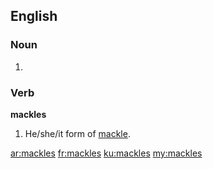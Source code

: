 ==English==

===Noun===
{{head|en}}

# {{plural of|mackle}}

===Verb===
'''mackles'''
# He/she/it form of [[mackle]].

[[ar:mackles]]
[[fr:mackles]]
[[ku:mackles]]
[[my:mackles]]